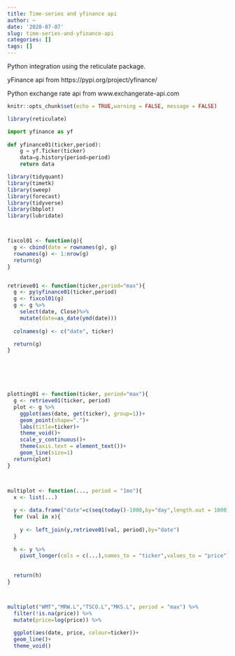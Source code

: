 ```yaml
---
title: Time-series and yfinance api
author: ~
date: '2020-07-07'
slug: time-series-and-yfinance-api
categories: []
tags: []
---
```


Python integration using the reticulate package.

yFinance api from https://pypi.org/project/yfinance/

Python exchange rate api from www.exchangerate-api.com

```r
knitr::opts_chunk$set(echo = TRUE,warning = FALSE, message = FALSE)
```


```r
library(reticulate)
```



```python
import yfinance as yf
    
def yfinance01(ticker,period):
    g = yf.Ticker(ticker)
    data=g.history(period=period)
    return data

```



```r
library(tidyquant)
library(timetk)
library(sweep)
library(forecast)
library(tidyverse)
library(bbplot)
library(lubridate)



fixcol01 <- function(g){
  g <- cbind(date = rownames(g), g)
  rownames(g) <- 1:nrow(g)
  return(g)
}


retrieve01 <- function(ticker,period="max"){
  g <- py$yfinance01(ticker,period)
  g <- fixcol01(g)
  g <- g %>% 
    select(date, Close)%>% 
    mutate(date=as_date(ymd(date)))
  
  colnames(g) <- c("date", ticker)

  return(g)
}




  

plotting01 <- function(ticker, period="max"){
  g <- retrieve01(ticker, period)
  plot <- g %>%  
    ggplot(aes(date, get(ticker), group=1))+
    geom_point(shape=".")+
    labs(title=ticker)+
    theme_void()+
    scale_y_continuous()+
    theme(axis.text = element_text())+
    geom_line(size=1)
  return(plot)
}



multiplot <- function(..., period = "1mo"){
  x <- list(...)
  
  y <- data.frame("date"=c(seq(today()-1000,by="day",length.out = 1000)))
  for (val in x){
    
    y <- left_join(y,retrieve01(val, period),by="date")
  }
  
  h <- y %>%
    pivot_longer(cols = c(...),names_to = "ticker",values_to = "price")
    
  
  return(h)
}



multiplot("WMT","MRW.L","TSCO.L","MKS.L", period = "max") %>% 
  filter(!is.na(price)) %>% 
  mutate(price=log(price)) %>% 
  
  ggplot(aes(date, price, colour=ticker))+
  geom_line()+
  theme_void()





```


